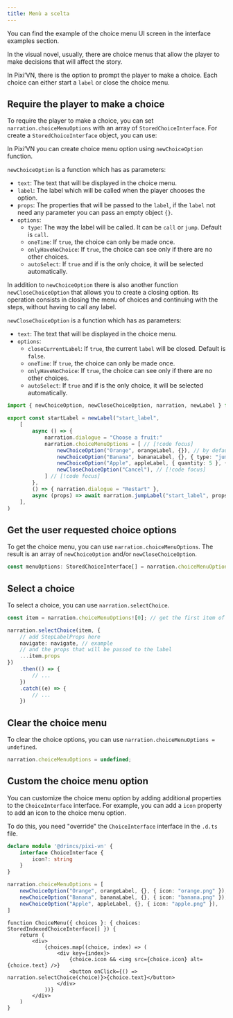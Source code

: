 ```yaml
---
title: Menù a scelta
---
```



<Callout title="UI screen" type="info">

You can find the example of the choice menu UI screen in the <DynamicLink href="/start/interface-examples#choice-menu">interface examples</DynamicLink> section.

</Callout>

In the visual novel, usually, there are choice menus that allow the player to make decisions that will affect the story.

In Pixi’VN, there is the option to prompt the player to make a choice. Each choice can either start a `label` or close the choice menu.

## Require the player to make a choice

To require the player to make a choice, you can set `narration.choiceMenuOptions` with an array of `StoredChoiceInterface`. For create a `StoredChoiceInterface` object, you can use:

<Accordions>

<Accordion title="Create a choice menu option" id="create-a-choice-menu-option">

In Pixi’VN you can create choice menu option using `newChoiceOption` function.

`newChoiceOption` is a function which has as parameters:

- `text`: The text that will be displayed in the choice menu.
- `label`: The <DynamicLink href="/start/labels#label">label</DynamicLink> which will be called when the player chooses the option.
- `props`: The properties that will be passed to the `label`, if the `label` not need any parameter you can pass an empty object `{}`.
- `options`:
  - `type`: The way the <DynamicLink href="/start/labels-flow#run-a-label">label will be called</DynamicLink>. It can be `call` or `jump`. Default is `call`.
  - `oneTime`: If `true`, the choice can only be made once.
  - `onlyHaveNoChoice`: If `true`, the choice can see only if there are no other choices.
  - `autoSelect`: If `true` and if is the only choice, it will be selected automatically.

</Accordion>

<Accordion title="Create a close choice menu option" id="create-a-close-choice-menu-option">

In addition to `newChoiceOption` there is also another function `newCloseChoiceOption` that allows you to create a closing option. Its operation consists in closing the menu of choices and continuing with the <DynamicLink href="/start/labels">steps</DynamicLink>, without having to call any <DynamicLink href="/start/labels#label">label</DynamicLink>.

`newCloseChoiceOption` is a function which has as parameters:

- `text`: The text that will be displayed in the choice menu.
- `options`:
  - `closeCurrentLabel`: If `true`, the current `label` will be closed. Default is `false`.
  - `oneTime`: If `true`, the choice can only be made once.
  - `onlyHaveNoChoice`: If `true`, the choice can see only if there are no other choices.
  - `autoSelect`: If `true` and if is the only choice, it will be selected automatically.

</Accordion>

</Accordions>

```ts title="labels/startLabel.ts"
import { newChoiceOption, newCloseChoiceOption, narration, newLabel } from "@drincs/pixi-vn"

export const startLabel = newLabel("start_label",
    [
        async () => {
            narration.dialogue = "Choose a fruit:"
            narration.choiceMenuOptions = [ // [!code focus]
                newChoiceOption("Orange", orangeLabel, {}), // by default, the label will be called by call // [!code focus]
                newChoiceOption("Banana", bananaLabel, {}, { type: "jump" }), // [!code focus]
                newChoiceOption("Apple", appleLabel, { quantity: 5 }, { type: "call" }), // [!code focus]
                newCloseChoiceOption("Cancel"), // [!code focus]
            ] // [!code focus]
        },
        () => { narration.dialogue = "Restart" },
        async (props) => await narration.jumpLabel("start_label", props)
    ],
)
```

<ChoiceMenus />

## Get the user requested choice options

To get the choice menu, you can use `narration.choiceMenuOptions`. The result is an array of `newChoiceOption` and/or `newCloseChoiceOption`.

```typescript
const menuOptions: StoredChoiceInterface[] = narration.choiceMenuOptions;
```

## Select a choice

To select a choice, you can use `narration.selectChoice`.

```typescript
const item = narration.choiceMenuOptions![0]; // get the first item of the menu

narration.selectChoice(item, {
    // add StepLabelProps here
    navigate: navigate, // example
    // and the props that will be passed to the label
    ...item.props
})
    .then(() => {
        // ...
    })
    .catch((e) => {
        // ...
    })
```

## Clear the choice menu

To clear the choice options, you can use `narration.choiceMenuOptions = undefined`.

```typescript
narration.choiceMenuOptions = undefined;
```

## Custom the choice menu option

You can customize the choice menu option by adding additional properties to the `ChoiceInterface` interface. For example, you can add a `icon` property to add an icon to the choice menu option.

To do this, you need "override" the `ChoiceInterface` interface in the `.d.ts` file.

```ts tab="pixi-vn.d.ts"
declare module '@drincs/pixi-vn' {
    interface ChoiceInterface {
        icon?: string
    }
}
```

```ts tab="labels/startLabel.ts"
narration.choiceMenuOptions = [
    newChoiceOption("Orange", orangeLabel, {}, { icon: "orange.png" }),
    newChoiceOption("Banana", bananaLabel, {}, { icon: "banana.png" }),
    newChoiceOption("Apple", appleLabel, {}, { icon: "apple.png" }),
]
```

```tsx tab="screens/ChoiceMenu.tsx"
function ChoiceMenu({ choices }: { choices: StoredIndexedChoiceInterface[] }) {
    return (
        <div>
            {choices.map((choice, index) => (
                <div key={index}>
                    {choice.icon && <img src={choice.icon} alt={choice.text} />}
                    <button onClick={() => narration.selectChoice(choice)}>{choice.text}</button>
                </div>
            ))}
        </div>
    )
}
```
